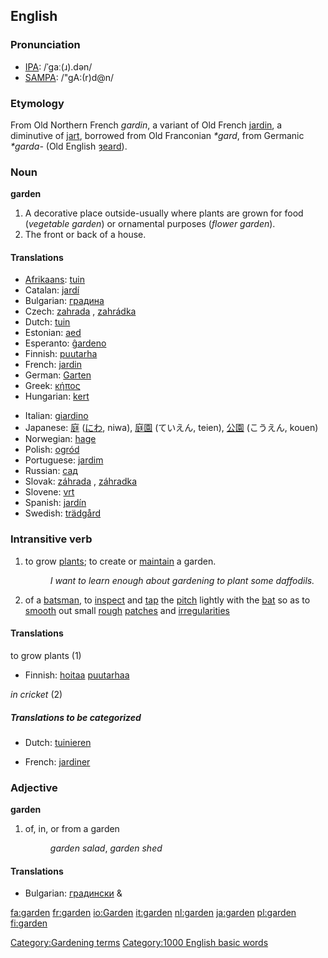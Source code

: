 ==English==
===Pronunciation===
*[[w:IPA|IPA]]: /ˈɡaː(ɹ).dən/
*[[w:SAMPA|SAMPA]]: /"gA:(r)d@n/

===Etymology===
From Old Northern French ''gardin'', a variant of Old French [[jardin]], a diminutive of [[jart]], borrowed from Old Franconian ''*gard'', from Germanic ''*garda-'' (Old English [[geard|ȝeard]]).

===Noun===
'''garden'''
# A decorative place outside-usually where plants are grown for food (''vegetable garden'') or ornamental purposes (''flower garden'').
# The front or back of a house.

====Translations====
{{top}}
*[[Afrikaans]]: [[tuin]]
*Catalan: [[jardí]] {{m}}
*Bulgarian: [[градина]] {{f}}
*Czech: [[zahrada]] {{f}}, [[zahrádka]] {{f}}
*Dutch: [[tuin]] {{m}}
*Estonian: [[aed]]
*Esperanto: [[ĝardeno]]
*Finnish: [[puutarha]]
*French: [[jardin]] {{m}}
*German: [[Garten]] {{m}}
*Greek: [[κήπος]] {{m}}
*Hungarian: [[kert]]
{{mid}}
*Italian: [[giardino]] {{m}}
*Japanese: [[庭]] ([[にわ]], niwa), [[庭園]] (ていえん, teien), [[公園]] (こうえん, kouen)
*Norwegian: [[hage]] {{c}}
*Polish: [[ogród]] {{m}}
*Portuguese: [[jardim]] {{m}}
*Russian: [[сад]]
*Slovak: [[záhrada#Slovak|záhrada]] {{f}}, [[záhradka]] {{f}}
*Slovene: [[vrt]] {{m}}
*Spanish: [[jardín]] {{m}}
*Swedish: [[trädgård]] {{c}}
{{bottom}}

===Intransitive verb===
{{conj|garden|gardens|gardened|gardened|gardening}}
#to grow [[plant]]s; to create or [[maintain]] a garden.
#:''I want to learn enough about gardening to plant some daffodils.''
#{{cricket}} of a [[batsman]], to [[inspect]] and [[tap]] the [[pitch]] lightly with the [[bat]] so as to [[smooth]] out small [[rough]] [[patches]] and [[irregularities]]

====Translations====
;to grow plants (1)
{{top}}
*Finnish: [[hoitaa]] [[puutarha|puutarhaa]]
{{mid}}
{{bottom}}

;''in cricket'' (2)
{{top}}
{{mid}}
{{bottom}}

=====Translations to be categorized=====
{{checktrans}}
{{top}}
*Dutch: [[tuinieren]]
{{mid}}
*French: [[jardiner]]
{{bottom}}

===Adjective===
'''garden'''

# of, in, or from a garden
#:''garden salad'', ''garden shed''

====Translations====
*Bulgarian: [[градински]] {{m}} & {{p}}

[[Category:Gardening terms]]
[[Category:1000 English basic words]]
[[fa:garden]]
[[fr:garden]]
[[io:Garden]]
[[it:garden]]
[[nl:garden]]
[[ja:garden]]
[[pl:garden]]
[[fi:garden]]